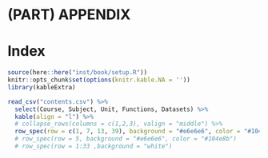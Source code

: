 
# (PART) APPENDIX {-}

# Index {#contents}

```r
source(here::here("inst/book/setup.R"))
knitr::opts_chunk$set(options(knitr.kable.NA = ''))
library(kableExtra)
```

```r
read_csv("contents.csv") %>%
  select(Course, Subject, Unit, Functions, Datasets) %>%
  kable(align = "l") %>%
  # collapse_rows(columns = c(1,2,3), valign = "middle") %>%
  row_spec(row = c(1, 7, 13, 39), background = "#e6e6e6", color = "#104e8b")
  # row_spec(row = 5, background = "#e6e6e6", color = "#104e8b")
  # row_spec(row = 1:33 ,background = "white")
```

